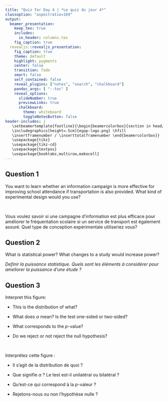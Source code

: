 ```yaml
---
title: "Quiz for Day 4 | *Le quiz du jour 4*"
classoption: "aspectratio=169"
output:
  beamer_presentation:
    keep_tex: true
    includes:
      in_header: columns.tex
    fig_caption: true
  revealjs::revealjs_presentation:
    fig_caption: true
    theme: default
    highlight: pygments
    center: false
    transition: fade
    smart: false
    self_contained: false
    reveal_plugins: ["notes", "search", "chalkboard"]
    pandoc_args: [ "--toc" ]
    reveal_options:
      slideNumber: true
      previewLinks: true
      chalkboard:
        theme: whiteboard
        toggleNotesButton: false
header-includes: |
   \setbeamertemplate{footline}{\begin{beamercolorbox}{section in head/foot}
   \includegraphics[height=.5cm]{egap-logo.png} \hfill
   \insertframenumber / \inserttotalframenumber \end{beamercolorbox}}
   \usepackage{tikz}
   \usepackage{tikz-cd}
   \usepackage{textpos}
   \usepackage{booktabs,multirow,makecell}
---
```

## Question 1

:::::: {.cols data-latex=""}
::: {.col data-latex="{0.48\textwidth}"}
You want to learn whether an information campaign is more effective for improving school attendance if transportation is also provided.  What kind of experimental design would you use?

:::

::: {.col data-latex="{0.04\textwidth}"}
\ 
<!-- an empty Div (with a white space), serving as
a column separator -->
:::

::: {.col data-latex="{0.48\textwidth}"}
Vous voulez savoir si une campagne d'information est plus efficace pour améliorer le fréquentation scolaire si un service de transport est également assuré.  Quel type de conception expérimentale utiliseriez vous?  
:::
::::::

## Question 2

What is statistical power?  What changes to a study would increase power?

*Definir la puissance statistique.  Quels sont les éléments à considérer pour ameliorer la puissance d'une étude ?*

## Question 3

:::::: {.cols data-latex=""}
::: {.col data-latex="{0.48\textwidth}"}
Interpret this figure:

-   This is the distribution of what?

-   What does $\alpha$ mean? Is the test one-sided or two-sided?

-   What corresponds to the $p$-value?  

-   Do we reject or not reject the null hypothesis?

:::

::: {.col data-latex="{0.04\textwidth}"}
\ 
<!-- an empty Div (with a white space), serving as
a column separator -->
:::

::: {.col data-latex="{0.48\textwidth}"}
Interprétez cette figure :

- Il s'agit de la distribution de quoi ?

- Que signifie $\alpha$ ?  Le test est-il unilatéral ou bilatéral ?

- Qu'est-ce qui correspond à la $p$-valeur ?

- Rejetons-nous ou non l'hypothèse nulle ?  
:::
::::::





